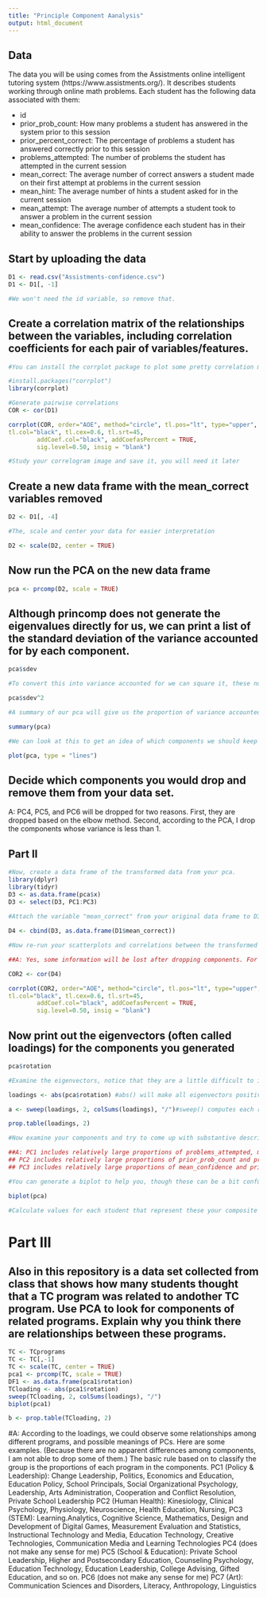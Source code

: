 ```yaml
---
title: "Principle Component Aanalysis"
output: html_document
---
```

## Data
The data you will be using comes from the Assistments online intelligent tutoring system (https://www.assistments.org/). It describes students working through online math problems. Each student has the following data associated with them:

- id
- prior_prob_count: How many problems a student has answered in the system prior to this session
- prior_percent_correct: The percentage of problems a student has answered correctly prior to this session
- problems_attempted: The number of problems the student has attempted in the current session
- mean_correct: The average number of correct answers a student made on their first attempt at problems in the current session
- mean_hint: The average number of hints a student asked for in the current session
- mean_attempt: The average number of attempts a student took to answer a problem in the current session
- mean_confidence: The average confidence each student has in their ability to answer the problems in the current session

## Start by uploading the data
```r
D1 <- read.csv("Assistments-confidence.csv")
D1 <- D1[, -1]

#We won't need the id variable, so remove that.

```

## Create a correlation matrix of the relationships between the variables, including correlation coefficients for each pair of variables/features.

```r
#You can install the corrplot package to plot some pretty correlation matrices (sometimes called correlograms)

#install.packages("corrplot")
library(corrplot)

#Generate pairwise correlations
COR <- cor(D1)

corrplot(COR, order="AOE", method="circle", tl.pos="lt", type="upper",        
tl.col="black", tl.cex=0.6, tl.srt=45, 
        addCoef.col="black", addCoefasPercent = TRUE,
        sig.level=0.50, insig = "blank")

#Study your correlogram image and save it, you will need it later
```

## Create a new data frame with the mean_correct variables removed

```r
D2 <- D1[, -4]

#The, scale and center your data for easier interpretation

D2 <- scale(D2, center = TRUE)

```

## Now run the PCA on the new data frame

```r
pca <- prcomp(D2, scale = TRUE)
```

## Although princomp does not generate the eigenvalues directly for us, we can print a list of the standard deviation of the variance accounted for by each component.

```r
pca$sdev

#To convert this into variance accounted for we can square it, these numbers are proportional to the eigenvalue

pca$sdev^2

#A summary of our pca will give us the proportion of variance accounted for by each component

summary(pca)

#We can look at this to get an idea of which components we should keep and which we should drop

plot(pca, type = "lines")
```

## Decide which components you would drop and remove them from your data set.
A: PC4, PC5, and PC6 will be dropped for two reasons. First, they are dropped based on the elbow method. Second, according to the PCA, I drop the components whose variance is less than 1.

## Part II

```r
#Now, create a data frame of the transformed data from your pca.
library(dplyr)
library(tidyr)
D3 <- as.data.frame(pca$x)
D3 <- select(D3, PC1:PC3)
                                                        
#Attach the variable "mean_correct" from your original data frame to D3.

D4 <- cbind(D3, as.data.frame(D1$mean_correct))

#Now re-run your scatterplots and correlations between the transformed data and mean_correct. If you had dropped some components would you have lost important infomation about mean_correct?

##A: Yes, some information will be lost after dropping components. For example, there is a strong negative correlation between mean-correct and mean_hint in the original data. However, after dropping PC4, PC5, and PC6, only positive correlations be shown.

COR2 <- cor(D4)

corrplot(COR2, order="AOE", method="circle", tl.pos="lt", type="upper",        
tl.col="black", tl.cex=0.6, tl.srt=45, 
        addCoef.col="black", addCoefasPercent = TRUE,
        sig.level=0.50, insig = "blank")

```
## Now print out the eigenvectors (often called loadings) for the components you generated


```r
pca$rotation

#Examine the eigenvectors, notice that they are a little difficult to interpret. It is much easier to make sense of them if we make them proportional within each component

loadings <- abs(pca$rotation) #abs() will make all eigenvectors positive

a <- sweep(loadings, 2, colSums(loadings), "/")#sweep() computes each row as a proportion of the column. (There must be a way to do this with dplyr()?)

prop.table(loadings, 2)

#Now examine your components and try to come up with substantive descriptions of what some might represent?

##A: PC1 includes relatively large proportions of problems_attempted, mean_hint, and mean_attempt, representing the status in the current session.
## PC2 includes relatively large proportions of prior_prob_count and prior_percent_correct, representing the status of the experience prior to this session.
## PC3 includes relatively large proportions of mean_confidence and prior_prob_count. However, it is not clear what is the meaning of PC3. Personally, it could represent the confidence students have in their ability in the current session, because almost the half proportion of PC3 consists of mean_confidence.

#You can generate a biplot to help you, though these can be a bit confusing. They plot the transformed data by the first two components. Therefore, the axes represent the direction of maximum variance. Then mapped onto this point cloud are the original directions of the variables, depicted as red arrows. It is supposed to provide a visualization of which variables "go together". Variables that possibly represent the same underlying construct point in the same direction.  

biplot(pca)

#Calculate values for each student that represent these your composite variables and then create a new correlogram showing their relationship to mean_correct.


```
# Part III  

## Also in this repository is a data set collected from class that shows how many students thought that a TC program was related to andother TC program. Use PCA to look for components of related programs. Explain why you think there are relationships between these programs.
```r
TC <- TCprograms
TC <- TC[,-1]
TC <- scale(TC, center = TRUE) 
pca1 <- prcomp(TC, scale = TRUE)
DF1 <- as.data.frame(pca1$rotation)
TCloading <- abs(pca1$rotation)
sweep(TCloading, 2, colSums(loadings), "/")
biplot(pca1)

b <- prop.table(TCloading, 2)
```

#A: According to the loadings, we could observe some relationships among different programs, and possible meanings of PCs. Here are some examples. (Because there are no apparent differences among components, I am not able to drop some  of them.) The basic rule based on to classify the group is the proportions of each program in the components.
PC1 (Policy & Leadership): Change Leadership, Politics, Economics and Education, Education Policy, School Principals, Social Organizational Psychology, Leadership, Arts Administration, Cooperation and Conflict Resolution, Private School Leadership
PC2 (Human Health): Kinesiology, Clinical Psychology, Physiology, Neuroscience, Health Education, Nursing, 
PC3 (STEM): Learning.Analytics, Cognitive Science, Mathematics, Design and Development of Digital Games, Measurement Evaluation and Statistics, Instructional Technology and Media, Education Technology, Creative Technologies, Communication Media and Learning Technologies
PC4 (does not make any sense for me)
PC5 (School & Education): Private School Leadership, Higher and Postsecondary Education, Counseling Psychology, Education Technology, Education Leadership, College Advising, Gifted Education, and so on.
PC6 (does not make any sense for me)
PC7 (Art): Communication Sciences and Disorders, Literacy, Anthropology, Linguistics
